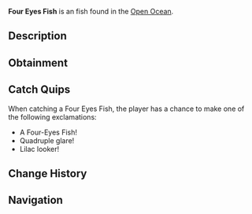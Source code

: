 {{FishInfobox
|image          = Four Eyes Fish.png
|rarity         = Uncommon
|sea            = Second Sea
|location       = [[Open Ocean]]
|sublocation    = 
|sources        = Fishing Rod
|radar_location = 
|prog_speed     = +18
|xp             = 50
|weather        = Windy
|time           = 
|season         = Spring
|bait           = Lagoon Leech
|base_weight    = 26
|base_value     = 100
|weight_range   = 21
|base_chance    = 110
|base_resil     = 60
}}
'''Four Eyes Fish''' is an {{Rarity|Uncommon}} fish found in the [[Open Ocean]].

== Description ==
{{Description|A lilac fish with light purple fins, sporting four curious eyes.|Bestiary Entry}}

== Obtainment ==
{{Description|It stares where the currents swirl.|Bestiary Hint}}
{{Fish Availability|
Open Ocean
Open Ocean/Sea Leviathan
|top_rods      = 
Plastic Rod\294858\435960.83;
Flimsy Rod\250758.44\473341.81;
Training Rod\242589.88\495894.64;
Fischer's Rod\224167.89\455830.32;
Magma Rod\211644.88\187891.8;
Fast Rod\184185.12\228736.45;
Free Spirit Rod\186567.76\140160.11;
Trident Rod\166093.17\129474.59;
Verdant Shear Rod\152119.78\124159.31;
Blazebringer Rod\146762.6\120221.56;
No-Life Rod\136723.09\110786.35;
Ethereal Prism Rod\126672.92\105435.61;
Seraphic Rod\126660.94\98625.96;
Challenger's Rod\123083.77\99162.65;
Depthseeker Rod\122946.76\103319.25;
Avalanche Rod\121703.45\102441.76;
Rod Of The Forgotten Fang\121571.87\94988.63;
Rod Of The Exalted One\120806.64\96357.06;
Volcanic Rod\120662.87\99384.79;
Zeus Rod\120201.07\99004.43;
Rod Of The Depths\119903.63\94768;
Steady Rod\99393.85\83016.58
|recommended   = Free Spirit Rod
}}

== Catch Quips ==
When catching a Four Eyes Fish, the player has a chance to make one of the following exclamations:
* A Four-Eyes Fish!
* Quadruple glare!
* Lilac looker!

== Change History ==
{{Change History|{{subst:Current Version}}}}

== Navigation ==
{{Fish Navbox|Open Ocean}}